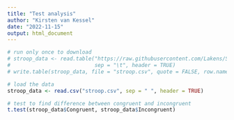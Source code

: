 ```yaml
---
title: "Test analysis"
author: "Kirsten van Kessel"
date: "2022-11-15"
output: html_document
---
```


```r
# run only once to download
# stroop_data <- read.table("https://raw.githubusercontent.com/Lakens/Stroop/master/stroop.txt", 
#                           sep = "\t", header = TRUE)
# write.table(stroop_data, file = "stroop.csv", quote = FALSE, row.names = FALSE)

# load the data
stroop_data <- read.csv("stroop.csv", sep = " ", header = TRUE)

# test to find difference between congruent and incongruent 
t.test(stroop_data$Congruent, stroop_data$Incongruent)
```


